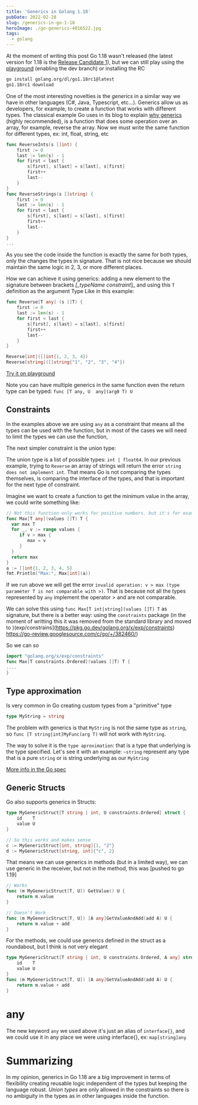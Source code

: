 ```yaml
---
title: 'Generics in Golang 1.18'
pubDate: 2022-02-28
slug: /generics-in-go-1-18
heroImage: ./go-generics-4016522.jpg
tags:
  - golang
---
```


At the moment of writing this post Go 1.18 wasn't released (the latest version for 1.18 is the [Release Candidate 1](https://groups.google.com/g/golang-announce/c/QHL1fTc352o/m/5sE6moURBwAJ)), but we can still play using the [playground](https://go.dev/play/) (enabling the dev branch) or installing the RC

```bash
go install golang.org/dl/go1.18rc1@latest
go1.18rc1 download
```

One of the most interesting novelties is the _generics_ in a similar way we have in other languages (C#, Java, Typescript, etc...). Generics allow us as developers, for example, to create a function that works with different types. The classical example Go uses in its blog to explain [why generics](https://go.dev/blog/why-generics) (highly recommended), is a function that does some operation over an array, for example, reverse the array. Now we must write the same function for different types, ex: int, float, string, etc

```go
func ReverseInts(s []int) {
    first := 0
    last := len(s) - 1
    for first < last {
        s[first], s[last] = s[last], s[first]
        first++
        last--
    }
}
func ReverseStrings(s []string) {
    first := 0
    last := len(s) - 1
    for first < last {
        s[first], s[last] = s[last], s[first]
        first++
        last--
    }
}
...
```

As you see the code inside the function is exactly the same for both types, only the changes the types in signature. That is not nice because we should maintain the same logic in 2, 3, or more different places.

How we can achieve it using generics: adding a new element to the signature between brackets _[\_typeName_ _constraint_]\_ and using this `T` definition as the argument Type
Like in this example:

```go
func Reverse[T any] (s []T) {
    first := 0
    last := len(s) - 1
    for first < last {
        s[first], s[last] = s[last], s[first]
        first++
        last--
    }
}

Reverse[int]([]int{1, 2, 3, 4})
Reverse[string]([]string{"1", "2", "3", "4"})
```

[Try it on playground](https://go.dev/play/p/0IrUF_f54bK?v=gotip)

Note you can have multiple generics in the same function even the return type can be typed: `func [T any, U  any](arg0 T) U`

## Constraints

In the examples above we are using `any` as a constraint that means all the types can be used with the function, but in most of the cases we will need to limit the types we can use the function,

The next simpler constraint is the union type:

The union type is a list of possible types: `int | float64`. In our previous example, trying to `Reverse` an array of strings will return the error `string does not implement int`. That means Go is not comparing the types themselves, is comparing the interface of the types, and that is important for the next type of constraint.

Imagine we want to create a function to get the minimum value in the array, we could write something like:

```go
// Not this function only works for positive numbers. but it's for example pourpouse
func Max[T any](values []T) T {
  var max T
  for _, v := range values {
     if v > max {
        max = v
     }
  }
  return max
}
a := []int{1, 2, 3, 4, 5}
fmt.Println("Max:", Max[int](a))
```

If we run above we will get the error `invalid operation: v > max (type parameter T is not comparable with >)`. That is because not all the types represented by `any` implement the operator > and are not comparable.

We can solve this using `func Max[T int|string](values []T) T` as signature, but there is a better way: using the `constraints` package (in the moment of writting this it was removed from the standard library and moved to )(exp/constrains](https://pkg.go.dev/golang.org/x/exp/constraints) https://go-review.googlesource.com/c/go/+/382460/)

So we can so

```go
import "golang.org/x/exp/constraints"
func Max[T constraints.Ordered](values []T) T {
....
}
```

## Type approximation

Is very common in Go creating custom types from a "primitive" type

```go
type MyString = string
```

The problem with generics is that `MyString` is not the same type as `string`, so `func [T string|int]MyFunc(arg T)` will not work with `MyString`.

The way to solve it is the `type aproximation`: that is a type that underlying is the type specified. Let's see it with an example: `~string` represent any type that is a pure `string` or is string underlying as our `MyString`

[More info in the Go spec](https://tip.golang.org/ref/spec#Interface_types)

## Generic Structs

Go also supports generics in Structs:

```go
type MyGenericStruct[T string | int, U constraints.Ordered] struct {
	id    T
	value U
}

// So this works and makes sense
c := MyGenericStruct[int, string]{1, "2"}
d := MyGenericStruct[string, int]{"c", 2}
```

That means we can use generics in methods (but in a limited way), we can use generic in the receiver, but not in the method, this was [pushed to go 1.19]

```go
// Works
func (m MyGenericStruct[T, U]) GetValue() U {
	return m.value
}

// Doesn't Work
func (m MyGenericStruct[T, U]) [A any]GetValueAndAdd(add A) U {
	return m.value + add
}
```

For the methods, we could use generics defined in the struct as a roundabout, but I think is not very elegant

```go
type MyGenericStruct[T string | int, U constraints.Ordered, A any] struct {
	id    T
	value U
}
func (m MyGenericStruct[T, U]) [A any]GetValueAndAdd(add A) U {
    return m.value + add
}
```

# any

The new keyword `any` we used above it's just an alias of `interface{}`, and we could use it in any place we were using interface{}, ex: `map[string]any`

# Summarizing

In my opinion, generics in Go 1.18 are a big improvement in terms of flexibility creating reusable logic independent of the types but keeping the language robust.
_Union types_ are only allowed in the constraints so there is no ambiguity in the types as in other languages inside the function.
